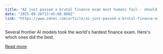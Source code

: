 ```yaml
---
title: "AI just passed a brutal finance exam most humans fail - should analysts be worried?"
date: "2025-09-26T13:45:00.000Z"
link: "https://www.zdnet.com/article/ai-just-passed-a-brutal-finance-exam-most-humans-fail-should-analysts-be-worried/"
---
```


Several frontier AI models took the world's hardest finance exam. Here's which ones did the best.

[Read more](https://www.zdnet.com/article/ai-just-passed-a-brutal-finance-exam-most-humans-fail-should-analysts-be-worried/)
